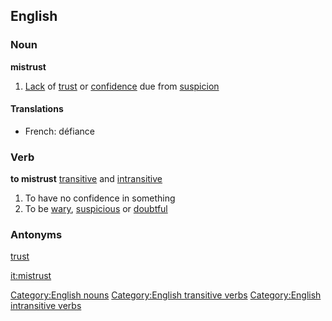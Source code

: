 ==English==
===Noun===
'''mistrust'''
#[[Lack]] of [[trust]] or [[confidence]] due from [[suspicion]]
====Translations====
*French: défiance
===Verb===
'''to mistrust''' [[transitive]] and [[intransitive]]
#To have no confidence in something
#To be [[wary]], [[suspicious]] or [[doubtful]]
===Antonyms===
[[trust]]
[[Category:English nouns]]
[[Category:English transitive verbs]]
[[Category:English intransitive verbs]]

[[it:mistrust]]